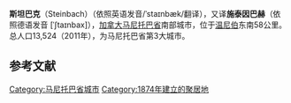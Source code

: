 {{Infobox settlement
|name                   = 斯坦巴克
|settlement_type        = 城市
|official_name          = City of Steinbach
|nickname               = The Automobile City
|motto                  =
|image_skyline          = Steinbach Main Street.png
|imagesize              = 250px
|image_caption          =
|image_flag             =
|image_shield           =
|shield_size            = 
|image_seal             =
|image_map              =
|mapsize                =
|map_caption            =
|pushpin_map            = Canada Manitoba
|pushpin_label_position = <!-- the position of the pushpin label: left, right, top, bottom, none -->
|pushpin_map_caption    =所在位置
|pushpin_mapsize
|coordinates_region     = CA-MB
|subdivision_type       = 国家
|subdivision_name       = 加拿大
|subdivision_type1      = 省
|subdivision_name1      = 马尼托巴省
|subdivision_type2      = 地区
|subdivision_name2      = [[伊斯特曼地区|伊斯特曼地区]]
|subdivision_type3      = 乡
|subdivision_name3      = [[汉诺威乡|汉诺威乡]]
|established_title      = 成立
|established_date       = 1874年
|established_title2     = 建置
|established_date2      = 1946 (镇) <br> 1997 (市)
|established_title3     =
|established_date3      =
|area_magnitude         =
|area_total_km2             = 25.57
|area_total_sq_mi        =
|area_land_km2              =
|area_land_sq_mi         =
|area_water_km2             =
|area_water_sq_mi        =
|area_water_percent     =
|area_urban_km2             =
|area_urban_sq_mi        =
|area_metro_km2             =
|area_metro_sq_mi        =
|population_as_of       = 2011年
|population_note        =
|population_total       = 13,524
|population_density_km2 = 528.9
|population_density_sq_mi =
|population_metro       = 13,524 
|population_density_metro_km2 =
|timezone               = [[北美中部时区|北美中部时区]]
|utc_offset             = -6
|timezone_DST           = 北美中部夏令时区
|utc_offset_DST         = -5
|postal_code_type       =
|postal_code            =
|latd=49 |latm=31 |lats=33 |latNS=N
|longd=96 |longm=41 |longs=02 |longEW=W
|coordinates_display = inline, title
|elevation_m              = 253.6
|elevation_ft           = 832
|website                = [http://www.steinbach.ca/ City of Steinbach]
}}
'''斯坦巴克'''（Steinbach）（依照英语发音/ˈstaɪnbæk/翻译），又译'''施泰因巴赫'''（依照德语发音 [ˈʃtaɪnbax]），[[加拿大|加拿大]][[马尼托巴省|马尼托巴省]]南部城市，位于[[温尼伯|温尼伯]]东南58公里。总人口13,524（2011年），为马尼托巴省第3大城市。


==参考文献==
{{reflist}}

{{Authority control}}
[[Category:马尼托巴省城市|Category:马尼托巴省城市]]
[[Category:1874年建立的聚居地|Category:1874年建立的聚居地]]